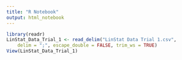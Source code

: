```yaml
---
title: "R Notebook"
output: html_notebook
---
```


```r
library(readr)
LinStat_Data_Trial_1 <- read_delim("LinStat Data Trial 1.csv", 
    delim = ";", escape_double = FALSE, trim_ws = TRUE)
View(LinStat_Data_Trial_1)
```

